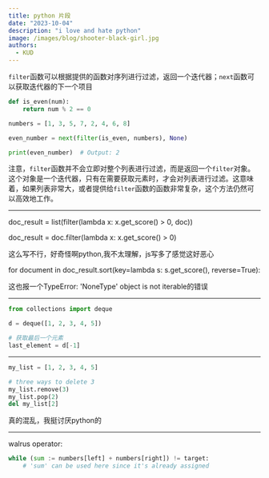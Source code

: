 ```yaml
---
title: python 片段
date: "2023-10-04"
description: "i love and hate python"
image: /images/blog/shooter-black-girl.jpg
authors:
  - KUD
---
```


`filter`函数可以根据提供的函数对序列进行过滤，返回一个迭代器；`next`函数可以获取迭代器的下一个项目

```python
def is_even(num):
    return num % 2 == 0

numbers = [1, 3, 5, 7, 2, 4, 6, 8]

even_number = next(filter(is_even, numbers), None)

print(even_number)  # Output: 2
```

注意，`filter`函数并不会立即对整个列表进行过滤，而是返回一个`filter`对象。这个对象是一个迭代器，只有在需要获取元素时，才会对列表进行过滤。这意味着，如果列表非常大，或者提供给`filter`函数的函数非常复杂，这个方法仍然可以高效地工作。

---


doc_result = list(filter(lambda x: x.get_score() > 0, doc))

doc_result = doc.filter(lambda x: x.get_score() > 0)

这么写不行，好奇怪啊python,我不太理解，js写多了感觉这好恶心

for document in doc_result.sort(key=lambda s: s.get_score(), reverse=True):

这也报一个TypeError: 'NoneType' object is not iterable的错误

---

```python
from collections import deque

d = deque([1, 2, 3, 4, 5])

# 获取最后一个元素
last_element = d[-1]
```
---

```python
my_list = [1, 2, 3, 4, 5]

# three ways to delete 3
my_list.remove(3)
my_list.pop(2)
del my_list[2]
```

真的混乱，我挺讨厌python的

---

walrus operator:
```python
while (sum := numbers[left] + numbers[right]) != target:
    # 'sum' can be used here since it's already assigned
```
